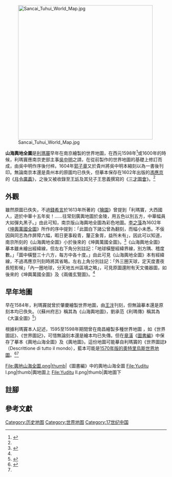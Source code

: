 [[Image:Sancai_Tuhui_World_Map.jpg|420px]]

'''山海輿地全圖'''是[[利玛窦|利瑪竇]]早年在南京繪製的世界地圖，在西元1598年<ref>{{Cite journal|title=明代利玛窦世界地图传播史四题|author=汤开建、周孝雷|journal=《自然科学史研究》|issue=第3期|year=2015年|volume=第34卷|page=p.308}}</ref>或1600年的時候，利瑪竇應南京吏部主事[[吳中明|吳中明]]之請，在從前製作的世界地圖的基礎上修訂而成，由吳中明作序後付梓。1604年[[郭子章|郭子章]]又於貴州將吳中明本縮刻以為一書後刊印。無論南京本還是貴州本的原圖均已佚失，但摹本保存在1602年出版的[[冯应京|馮應京]]的《[[月令廣義|月令廣義]]》，之後又被收錄至[[王圻|王圻]]及其兒子王思義撰寫的《[[三才圖會|三才圖會]]》。<ref name=":1" />

== 外觀 ==
雖然原圖已佚失，不過[[錢希言|錢希言]]於1613年所著的《[[獪園|獪園]]》曾提到「利瑪竇，大西國人，遊於中華十五年矣！......往常刻廣輿地圖於金陵，用五色以別五方，中華幅員大如彈丸黑子。」由此可知，南京版山海輿地全圖為彩色地圖。[[李之藻|李之藻]]為1602年《[[坤輿萬國全圖|坤輿萬國全圖]]》所作的序中提到：「此圖白下諸公曾為翻刻，而幅小未悉。不佞因與同志為作屏障六幅，暇日更事殺青，釐正象胥，益所未有」，因此可以知道，南京所刻的《山海輿地全圖》小於後來的《坤輿萬國全圖》。<ref name=":0">{{Cite journal|title=利玛窦在华所绘世界地图及其收藏情况——纪念《两仪玄览图》问世400周年|author=龚缨晏 、 黄冶辉|journal=中国地图出版社；《地图》|issue=05期|year=2003年}}</ref>《山海輿地全圖》摹本雖未繪出經緯線，但左右下角分別註記：「地球橫豎經緯界線，別方隅、稽度數。」「圖中橫豎三十六方，每方中各十度。」由此可見《山海輿地全圖》本有經緯線，不過馮應京刊刻時將其省略。左右上角分別註記：「外三圈天球，定天度晝夜長短影候」「內一圈地球，分天地五州區境之略」，可見原圖還附有天文儀器圖，如後來的《坤輿萬國全圖》及《兩儀玄覽圖》。<ref name=":1" />

== 早年地圖 ==
早在1584年，利瑪竇就曾於肇慶繪製世界地圖，由[[王泮_(萬曆進士)|王泮]]刊刻，但無論摹本還是原刻本均已佚失。（《蘇州府志》稱其為《山海輿地圖》{{noteTag|「《山海輿地圖》，中丞趙寧宇刻，在姑蘇驛。」同治《蘇州府志》，卷141，光緒八年江蘇書局刻本。}}，劉承范《利瑪傳》稱其為《大瀛全圖》<ref>{{Cite journal|title=明代利玛窦世界地图传播史四题|author=汤开建、周孝雷|journal=《自然科学史研究》|issue=第3期|year=2015年|volume=第34卷|page=p.295}}</ref>）

根據利瑪竇本人記述，1595至1598年期間曾在南昌繪製多種世界地圖 ，如《世界圖誌》、《世界圖記》，可惜無論刻本還是繪本均已失傳。但在[[章潢|章潢]]《[[圖書編|圖書編]]》中保存了摹本《輿地山海全圖》及《輿地圖》。這份地圖可能摹自利瑪竇的《世界圖誌》（Descrittione di tutto il mondo），藍本可能是[[戲台奧比斯地角|1570年版的奧特里烏斯世界地圖]]。<ref name=":1">{{Cite book|title=利玛窦世界地图研究|last=黄时鉴、龚缨晏|publisher=上海古籍出版社|year=2004-9|isbn=9787532536962}}</ref><ref name=":0" />
<gallery>
File:輿地山海全圖.png|thumb|《圖書編》中的輿地山海全圖
File:Yuditu I.png|thumb|輿地圖上
File:Yuditu II.png|thumb|輿地圖下
</gallery>
== 註腳 ==
{{notefoot}}
== 參考文獻 ==
[[Category:历史地图|Category:历史地图]]
[[Category:世界地图|Category:世界地图]]
[[Category:17世纪中国|Category:17世纪中国]]
<references />{{中国地图}}